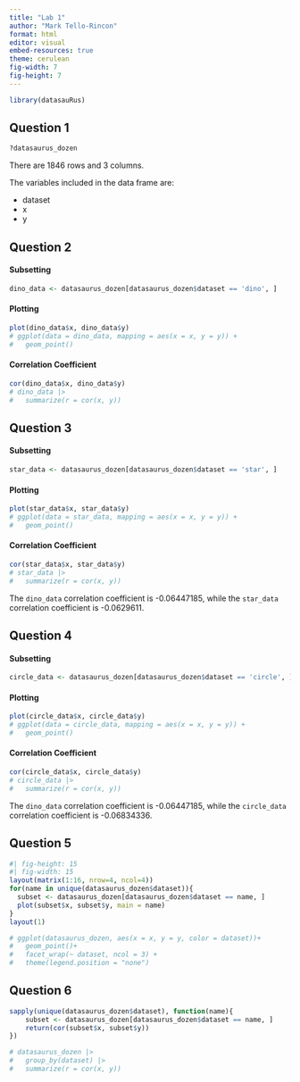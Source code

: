 ```yaml
---
title: "Lab 1"
author: "Mark Tello-Rincon"
format: html
editor: visual
embed-resources: true
theme: cerulean
fig-width: 7
fig-height: 7
---
```


```r
library(datasauRus)
```

## Question 1

```r
?datasaurus_dozen
```

There are 1846 rows and 3 columns.

The variables included in the data frame are:

-   dataset
-   x
-   y

## Question 2

#### Subsetting

```r
dino_data <- datasaurus_dozen[datasaurus_dozen$dataset == 'dino', ]
```

#### Plotting

```r
plot(dino_data$x, dino_data$y)
# ggplot(data = dino_data, mapping = aes(x = x, y = y)) +
#   geom_point()
```

#### Correlation Coefficient

```r
cor(dino_data$x, dino_data$y)
# dino_data |>
#   summarize(r = cor(x, y))
```

## Question 3

#### Subsetting

```r
star_data <- datasaurus_dozen[datasaurus_dozen$dataset == 'star', ]
```

#### Plotting

```r
plot(star_data$x, star_data$y)
# ggplot(data = star_data, mapping = aes(x = x, y = y)) +
#   geom_point()
```

#### Correlation Coefficient

```r
cor(star_data$x, star_data$y)
# star_data |>
#   summarize(r = cor(x, y))
```

The `dino_data` correlation coefficient is -0.06447185, while the `star_data` correlation coefficient is -0.0629611.

## Question 4

#### Subsetting

```r
circle_data <- datasaurus_dozen[datasaurus_dozen$dataset == 'circle', ]
```

#### Plotting

```r
plot(circle_data$x, circle_data$y)
# ggplot(data = circle_data, mapping = aes(x = x, y = y)) +
#   geom_point()
```

#### Correlation Coefficient

```r
cor(circle_data$x, circle_data$y)
# circle_data |>
#   summarize(r = cor(x, y))
```

The `dino_data` correlation coefficient is -0.06447185, while the `circle_data` correlation coefficient is -0.06834336.

## Question 5

```r
#| fig-height: 15
#| fig-width: 15
layout(matrix(1:16, nrow=4, ncol=4))
for(name in unique(datasaurus_dozen$dataset)){
  subset <- datasaurus_dozen[datasaurus_dozen$dataset == name, ]
  plot(subset$x, subset$y, main = name)
}
layout(1)
```

```r
# ggplot(datasaurus_dozen, aes(x = x, y = y, color = dataset))+
#   geom_point()+
#   facet_wrap(~ dataset, ncol = 3) +
#   theme(legend.position = "none")
```

## Question 6

```r
sapply(unique(datasaurus_dozen$dataset), function(name){
    subset <- datasaurus_dozen[datasaurus_dozen$dataset == name, ]
    return(cor(subset$x, subset$y))
})
```

```r
# datasaurus_dozen |>
#   group_by(dataset) |>
#   summarize(r = cor(x, y))
```
